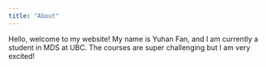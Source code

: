 ```yaml
---
title: "About"
---
```

Hello, welcome to my website! My name is Yuhan Fan, and I am currently a student in MDS at UBC. The courses are super challenging but I am very excited!
